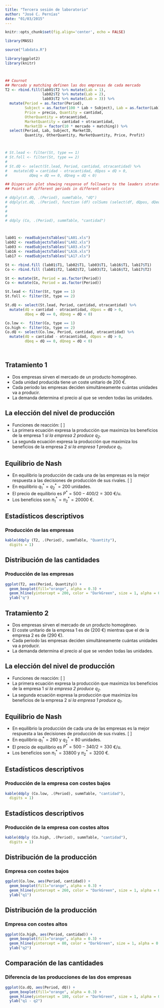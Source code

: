 ```yaml
---
title: "Tercera sesión de laboratorio"
author: "José C. Pernías"
date: "01/03/2015"
---
```


```r
knitr::opts_chunk$set(fig.align='center', echo = FALSE)

library(MASS)

source("labdata.R")

library(ggplot2)
library(knitr)



## Cournot
## Mercado y matching definen las dos empresas de cada mercado
T2 <- rbind.fill(lab01$T2 %>% mutate(Lab = 1), 
                 lab02$T2 %>% mutate(Lab = 2), 
                 lab03$T2 %>% mutate(Lab = 3)) %>% 
  mutate(Period = as.factor(Period), 
         Subject = as.factor(100 * Lab + Subject), Lab = as.factor(Lab),  
         Price = precio, Quantity = cantidad, 
         OtherQuantity = otracantidad,
         MarketQuantity = cantidad + otracantidad,
         MarketID = factor(10 * mercado + matching)) %>%
  select(Period, Lab, Subject, MarketID, 
         Quantity, OtherQuantity, MarketQuantity, Price, Profit)



# St.lead <- filter(St, type == 1)
# St.foll <- filter(St, type == 2)
# 
# St.dQ <- select(St.lead, Period, cantidad, otracantidad) %>%
#   mutate(dQ = cantidad - otracantidad, dQpos = dQ > 0, 
#          dQeq = dQ == 0, dQneg = dQ < 0)

## Dispersion plot showing response of followers to the leaders stratetegies.
## Points of different periods in different colors

# ddply(st.dQ, .(Period), summTable, "dQ")
# ddply(st.dQ, .(Period), function (df) colSums (select(df, dQpos, dQeq, dQneg)))
# 
# 
# 
# ddply (Co, .(Period), summTable, "cantidad")



lab01 <- readSubjectsTables("LA01.xls")
lab02 <- readSubjectsTables("LA02.xls")
lab03 <- readSubjectsTables("LA03.xls")
lab16 <- readSubjectsTables("LA16.xls")
lab17 <- readSubjectsTables("LA17.xls")

St <- rbind.fill (lab01$T1, lab02$T1, lab03$T1, lab16$T1, lab17$T1) 
Co <- rbind.fill (lab01$T2, lab02$T2, lab03$T2, lab16$T2, lab17$T2) 

St <- mutate(St, Period = as.factor(Period))
Co <- mutate(Co, Period = as.factor(Period))

St.lead <- filter(St, type == 1)
St.foll <- filter(St, type == 2)

St.dQ <- select(St.lead, Period, cantidad, otracantidad) %>%
  mutate(dQ = cantidad - otracantidad, dQpos = dQ > 0, 
         dQeq = dQ == 0, dQneg = dQ < 0)

Co.low <-  filter(Co, type == 1)
Co.high <- filter(Co, type == 2)
Co.dQ <- select(Co.low, Period, cantidad, otracantidad) %>%
  mutate(dQ = cantidad - otracantidad, dQpos = dQ > 0, 
         dQeq = dQ == 0, dQneg = dQ < 0)




```

## Tratamiento 1

* Dos empresas sirven el mercado de un producto homogéneo.
* Cada unidad producida tiene un coste unitario de $200$ €.
* Cada periodo las empresas deciden simultáneamente cuántas unidades va a producir.
* La demanda determina el precio al que se venden todas las unidades.

## La elección del nivel de producción

- Funciones de reacción:
  \[
    \begin{gather*}
      q_1^* = 300 - \frac{q_2}{2} \\
      q_2^* = 300 - \frac{q_1}{2}
    \end{gather*}
  \]
- La primera ecuación expresa la producción que maximiza los beneficios de la empresa 1 _si la empresa 2 produce $q_2$_.
- La segunda ecuación expresa la producción que maximiza los beneficios de la empresa 2 _si la empresa 1 produce $q_1$_.

## Equilibrio de Nash

- En equilibrio la producción de cada una de las empresas es la mejor respuesta a las decisiones de producción de sus rivales.
  \[
    \begin{gather*}
      q_1^* = 300 - \frac{q^*_2}{2} \\
      q_2^* = 300 - \frac{q^*_1}{2}
    \end{gather*}
  \]
- En equilibrio $q^*_1 = q^*_2 = 200$ unidades.
- El precio de equilibrio es $P^* = 500 - 400/2 = 300$ €/u.
- Los beneficios son $\pi^*_1 = \pi^*_2 = 20000$ €.  
  
  
## Estadísticos descriptivos

### Producción de las empresas
```r

kable(ddply (T2, .(Period), summTable, "Quantity"),
  digits = 1)      

```




## Distribución de las cantidades

### Producción de las empresas
```r

ggplot(T2, aes(Period, Quantity)) + 
  geom_boxplot(fill="orange", alpha = 0.3) +
  geom_hline(yintercept = 200, color = "DarkGreen", size = 1, alpha = 0.5) +
  ylab("q")
```





## Tratamiento 2

* Dos empresas sirven el mercado de un producto homogéneo.
* El coste unitario de la empresa 1 es de \(200\ €\) mientras que el de la empresa 2 es de \(290\ €\).
* Cada periodo las empresas deciden simultáneamente cuántas unidades va a producir.
* La demanda determina el precio al que se venden todas las unidades.

## La elección del nivel de producción

- Funciones de reacción:
  \[
    \begin{gather*}
      q_1^* = 300 - \frac{q_2}{2} \\
      q_2^* = 210 - \frac{q_1}{2}
    \end{gather*}
  \]
- La primera ecuación expresa la producción que maximiza los beneficios de la empresa 1 _si la empresa 2 produce $q_2$_.
- La segunda ecuación expresa la producción que maximiza los beneficios de la empresa 2 _si la empresa 1 produce $q_1$_.

## Equilibrio de Nash

- En equilibrio la producción de cada una de las empresas es la mejor respuesta a las decisiones de producción de sus rivales.
  \[
    \begin{gather*}
      q_1^* = 300 - \frac{q^*_2}{2} \\
      q_2^* = 210 - \frac{q^*_1}{2}
    \end{gather*}
  \]
- En equilibrio $q^*_1 = 260$ y  $q^*_2 = 80$ unidades.
- El precio de equilibrio es $P^* = 500 - 340/2 = 330$ €/u.
- Los beneficios son $\pi^*_1 = 33800$ y $\pi^*_2 = 3200$ €.  
  



## Estadísticos descriptivos
### Producción de la empresa con costes bajos


```r

kable(ddply (Co.low, .(Period), summTable, "cantidad"),
  digits = 1)      

```


## Estadísticos descriptivos
### Producción de la empresa con costes altos


```r

kable(ddply (Co.high, .(Period), summTable, "cantidad"),
  digits = 1)      

```



## Distribución de la producción
### Empresa con costes bajos

```r

ggplot(Co.low, aes(Period, cantidad)) + 
  geom_boxplot(fill="orange", alpha = 0.3) +
  geom_hline(yintercept = 260, color = "DarkGreen", size = 1, alpha = 0.5) +
  ylab("q1") 

```

## Distribución de la producción
### Empresa con costes altos

```r

ggplot(Co.high, aes(Period, cantidad)) + 
  geom_boxplot(fill="orange", alpha = 0.3) +
  geom_hline(yintercept = 80, color = "DarkGreen", size = 1, alpha = 0.5) +
  ylab("q2") 

```

## Comparación de las cantidades
### Diferencia de las producciones de las dos empresas

```r

ggplot(Co.dQ, aes(Period, dQ)) + 
  geom_boxplot(fill="orange", alpha = 0.3) +
  geom_hline(yintercept = 180, color = "DarkGreen", size = 1, alpha = 0.5) +
  ylab("q1 - q2") 

```

